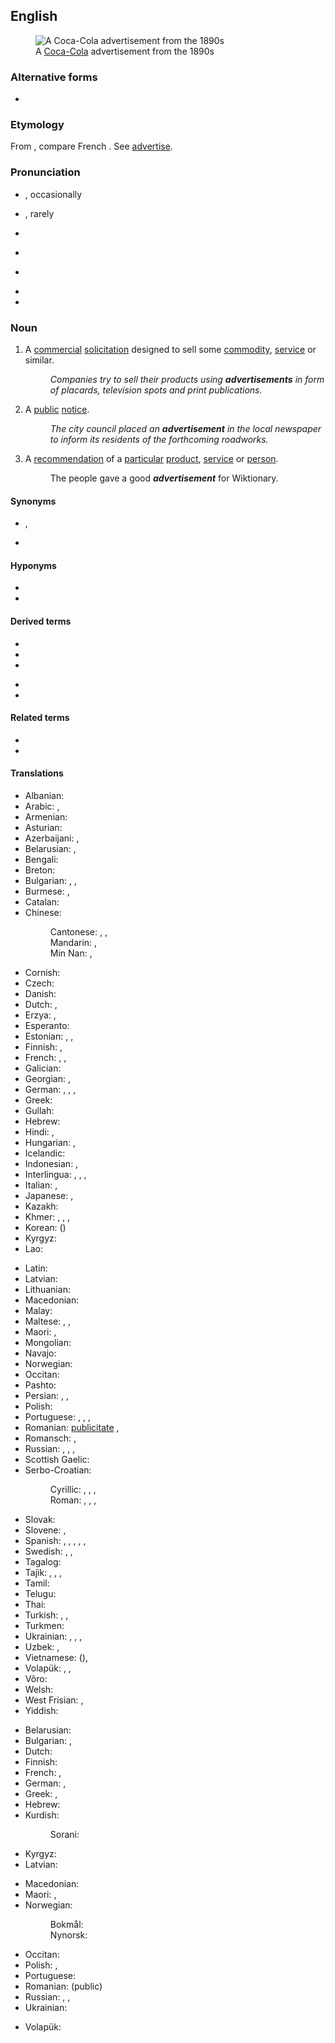 ==English==
[[Image:Cocacola-5cents-1900 edit1.jpg|thumb|A [[Coca-Cola]] advertisement from the 1890s]]

===Alternative forms===
* {{l|en|advertizement}}

===Etymology===
From {{etyl|frm|en}} {{m|frm|advertissement||statement calling attention}}, compare French {{m|fr|avertissement||warning}}. See [[advertise]].

===Pronunciation===
* {{a|UK}} {{IPA|/ədˈvɜːtɪsmənt/|lang=en}}, occasionally {{IPAchar|/ˈædvətaɪzmənt/|lang=en}}
* {{a|US}} {{IPA|/ˈædvɚˌtaɪzmənt/|lang=en}}, rarely {{IPAchar|/ədˈvɝtɪzmənt/|lang=en}}
* {{audio|en-us-advertisement.ogg|Audio (US)|lang=en}}
* {{a|NZ}} {{IPA|/ˈædvəˌtʌɪzmənt/|/ədˈvɜːtɪsmənt/|lang=en}}
* {{a|Singapore}} {{IPA|/ˌædvəˈtɪzmənt/|lang=en}}
* {{audio|En-advertisement.oga|Audio|lang=en}}
* {{hyphenation|ad|ver|tise|ment|lang=en}}

===Noun===
{{wikipedia}}
{{en-noun}}

# {{lb|en|marketing}} A [[commercial]] [[solicitation]] designed to sell some [[commodity]], [[service]] or similar.
#: ''Companies try to sell their products using '''advertisements''' in form of placards, television spots and print publications.''
# A [[public]] [[notice]].
#: ''The city council placed an '''advertisement''' in the local newspaper to inform its residents of the forthcoming roadworks.''
# A [[recommendation]] of a [[particular]] [[product]], [[service]] or [[person]].
#: The people gave a good '''''advertisement''''' for Wiktionary.

====Synonyms====
* {{sense|commercial solicitation}} {{l|en|ad}}, {{l|en|advert}}
* {{sense|public notice}}

====Hyponyms====
* {{l|en|commercial}}
* {{l|en|infomercial}}

====Derived terms====
{{rel-top|terms derived from advertisement}}
* {{l|en|ad}}
* {{l|en|advert}}
* {{l|en|advertorial}}
{{rel-mid}}
* {{l|en|classified advertisement}}
* {{l|en|pop-up advertisement}}
{{rel-bottom}}

====Related terms====
* {{l|en|advertising}}
* {{l|en|adware}}

====Translations====
{{trans-top|commercial solicitation}}
* Albanian: {{t+|sq|publicitet|m}}
* Arabic: {{t|ar|إِيذَان|m}}, {{t|ar|إِعْلَان|m}}
* Armenian: {{t+|hy|գովազդ}}
* Asturian: {{t|ast|anunciu|m}}
* Azerbaijani: {{t+|az|reklam}}, {{t+|az|elan}}
* Belarusian: {{t|be|рэкла́ма|f|sc=Cyrl}}, {{t|be|аб'я́ва|f|sc=Cyrl}}
* Bengali: {{t|bn|বিজ্ঞাপন}}
* Breton: {{t+|br|bruderezh|m}}
* Bulgarian: {{t+|bg|рекла́ма|f}}, {{t|bg|рекламна обява|f}},
* Burmese: {{t+|my|ကြော်ငြာစာ}}, {{t+|my|ကြော်ငြာ}}
* Catalan: {{t|ca|anunci|m}}
* Chinese:
*: Cantonese: {{t|yue|廣告|sc=Hani}}, {{t|yue|广告|tr=gwong2 gou3|sc=Hani}}, {{t|yue|告白|tr=gou3 baak6|sc=Hani}}
*: Mandarin: {{t+|cmn|廣告|sc=Hani}}, {{t+|cmn|广告|tr=guǎnggào|sc=Hani}}
*: Min Nan: {{t+|nan|廣告|sc=Hani}}, {{t|nan|广告|tr=kóng-kò|sc=Hani}}
* Cornish: {{t|kw|argemmyn|m}}
* Czech: {{t+|cs|reklama|f}}
* Danish: {{t+|da|reklame}}
* Dutch: {{t+|nl|reclame|f|m}}, {{t+|nl|advertentie|f}}
* Erzya: {{t|myv|рамавтомапель}}, {{t|myv|рамавтомка}}
* Esperanto: {{t|eo|reklamo}}
* Estonian: {{t|et|reklaam}}, {{t+|et|propaganda}}, {{t|et|kuulutus}}
* Finnish: {{t+|fi|mainos}}, {{t+|fi|mainostus}}
* French: {{t+|fr|publicité|f}}, {{t+|fr|pub|f}}, {{t+|fr|annonce|f}}
* Galician: {{t|gl|anuncio|m}}
* Georgian: {{t|ka|რეკლამა|sc=Geor}}, {{t|ka|განცხადება|sc=Geor}}
* German: {{t+|de|Anzeige|f}}, {{t+|de|Werbung|f}}, {{t+|de|Annonce|f}}, {{t|de|Reklameanzeige|f}}
* Greek: {{t+|el|διαφήμιση|f}}
* Gullah: {{t|gul|abbuhtizemu’t}}
* Hebrew: {{t+|he|פִּרְסוֹמֶת|f|tr=pirsómet}}
* Hindi: {{t+|hi|इश्तहार|m|sc=Deva}}, {{t+|hi|विज्ञापन|m|sc=Deva}}
* Hungarian: {{t+|hu|hirdetés}}, {{t+|hu|reklám}}
* Icelandic: {{t+|is|auglýsing|f}}
* Indonesian: {{t+|id|iklan}}, {{t+|id|reklame}}
* Interlingua: {{t|ia|annuncio}}, {{t|ia|publicitate}}, {{t|ia|reclamo}}, {{t|ia|propaganda}}
* Italian: {{t+|it|annuncio|m}}, {{t+|it|pubblicità|f}}
* Japanese: {{t+|ja|広告|tr=こうこく, kōkoku}}, {{t|ja|CM|tr=シーエム, shī-emu}}
* Kazakh: {{t+|kk|жарнама}}
* Khmer: {{t+|km|ឃោសនា|tr=kʰousnaa, kʰousa’naa|sc=Khmr}}, {{t|km|ការផ្សាយពាណិជ្ជកម្ម|tr=kaa psaay pienɨc kam|sc=Khmr}}, {{t|km|ការផ្សាយ|tr=kaa psaay|sc=Khmr}}, {{t|km|ដំណឹងពាណិជ្ជកម្ម|tr=dɑmnəŋ pienɨc kam|sc=Khmr}} {{qualifier|on radio or TV}}
* Korean: {{t+|ko|광고}} ({{t+|ko|廣告|sc=Hani}})
* Kyrgyz: {{t+|ky|жарнама}}
* Lao: {{t+|lo|ການໂຄສະນາ}}
{{trans-mid}}
* Latin: {{t|la|prescriptio|f}}
* Latvian: {{t|lv|reklāma|f}}
* Lithuanian: {{t|lt|reklama|f}}
* Macedonian: {{t|mk|рекла́ма|f}}
* Malay: {{t|ms|iklan}}
* Maltese: {{t|mt|riklam}}, {{t|mt|pubbliċità}}, {{t|mt|tgħarif kummerċjali}}
* Maori: {{t|mi|whakatairanga}}, {{t|mi|pānui}}
* Mongolian: {{t+|mn|зар сурталчилгаа}}
* Navajo: {{t|nv|óʼoolkąąh}}
* Norwegian: {{t|no|reklame}} {{t|no|annonse}}
* Occitan: {{t|oc|anóncia|f}}
* Pashto: {{t+|ps|اشتهار|m|tr=eštehãr}}
* Persian: {{t+|fa|تبلیغ|tr=tabliğ|sc=fa-Arab}}, {{t|fa|آنونس|tr=ânons|sc=fa-Arab}}, {{t+|fa|اعلان|tr=e'lân}}
* Polish: {{t+|pl|reklama|f}}
* Portuguese: {{t+|pt|anúncio|m}}, {{t+|pt|publicidade|f}}, {{t+|pt|reclame|m}}, {{t+|pt|propaganda|f}}
* Romanian: {{t+|ro|anunț|n}} [[publicitate]] {{g|f}}, {{t+|ro|reclamă|f}}
* Romansch: {{t|rm|reclamă|f}}, {{t|rm|publicitad|f}}
* Russian: {{t+|ru|рекла́ма|f}}, {{t+|ru|объявле́ние|n}}, {{t+|ru|ано́нс|m}}, {{t+|ru|заявле́ние|n}}
* Scottish Gaelic: {{t|gd|sanas-reic|m}}
* Serbo-Croatian:
*: Cyrillic: {{t|sh|реклама|f}}, {{t|sh|оглас|m}}, {{t|sh|објављење}}, {{t|sh|извештење}}
*: Roman: {{t+|sh|reklama|f}}, {{t+|sh|oglas|m}}, {{t+|sh|objavljenje}}, {{t|sh|izveštenje}}
* Slovak: {{t|sk|reklama|f}}
* Slovene: {{t+|sl|oglas|m}}, {{t|sl|reklama|f}}
* Spanish: {{t+|es|anuncio|m}}, {{t+|es|publicidad|f}}, {{t+|es|reclamo|m}}, {{t+|es|aviso|m}}, {{t|es|aviso publicitario|m}}, {{t|es|anuncio publicitario|m}}
* Swedish: {{t+|sv|annons}}, {{t+|sv|annonsering}}, {{t+|sv|reklam}}
* Tagalog: {{t|tl|pamadya}}
* Tajik: {{t|tg|реклама}}, {{t|tg|таблиғ}}, {{t|tg|таблиғот}}, {{t|tg|иълон}}
* Tamil: {{t+|ta|விளம்பரம்}}
* Telugu: {{t|te|వ్యాపార ప్రకటన}}
* Thai: {{t+|th|การโฆษณา}}
* Turkish: {{t+|tr|reklam}}, {{t+|tr|ilan}}, {{t+|tr|duyuru}}
* Turkmen: {{t|tk|reklama}}
* Ukrainian: {{t+|uk|рекла́ма|f|sc=Cyrl}}, {{t+|uk|оголо́шення|n|sc=Cyrl}}, {{t+|uk|ано́нс|m|sc=Cyrl}}, {{t|uk|зая́ва|f|sc=Cyrl}}
* Uzbek: {{t+|uz|reklama}}, {{t|uz|eʻlon}}
* Vietnamese: {{t+|vi|quảng cáo}} ({{t|vi|廣告|sc=Hani}}), {{t+|vi|giới thiệu}}
* Volapük: {{t+|vo|noted}}, {{t+|vo|reklam}}, {{t+|vo|nunam}}
* Võro: {{t|vro|reklaam}}
* Welsh: {{t+|cy|hysbyseb|f}}
* West Frisian: {{t|fy|advertinsje}}, {{t|fy|oankundiging}}
* Yiddish: {{t|yi|רעקלאַמע|f|sc=Hebr}}
{{trans-bottom}}

{{trans-top|public notice}}
* Belarusian: {{t|be|аб'я́ва|f|sc=Cyrl}}
* Bulgarian: {{t+|bg|обявле́ние|n}}, {{t+|bg|обя́ва|f}}
* Dutch: {{t+|nl|aankondiging|f}}
* Finnish: {{t+|fi|ilmoitus}}
* French: {{t+|fr|avis|m}}, {{t+|fr|annonce|f}}
* German: {{t+|de|Anzeige|f}}, {{t+|de|Bekanntmachung|f}}
* Greek: {{t+|el|διαφήμιση|f}}, {{t+|el|αγγελία|f}}
* Hebrew: {{t|he|מוֹדָעָה|f|tr=moda'a|sc=Hebr}}
* Kurdish:
*: Sorani: {{t|ku|بۆزانین}}
* Kyrgyz: {{t+|ky|жарыя}}
* Latvian: {{t|lv|sludinājums|m}}
{{trans-mid}}
* Macedonian: {{t|mk|о́глас|m}}
* Maori: {{t|mi|pānui}}, {{t|mi|whakaaturanga}}
* Norwegian:
*: Bokmål: {{t|nb|annonse|m}}
*: Nynorsk: {{t|nn|annonse|m}}
* Occitan: {{t|oc|anóncia|f}}
* Polish: {{t+|pl|ogłoszenie|n}}, {{t+|pl|anons|m-in}}
* Portuguese: {{t+|pt|edital|m}}
* Romanian: {{t+|ro|anunț|n}} (public)
* Russian: {{t+|ru|объявле́ние|n}}, {{t+|ru|ано́нс|m}}, {{t+|ru|извеще́ние|n}}
* Ukrainian: {{t+|uk|оголо́шення|n|sc=Cyrl}}
{{trans-bottom}}

{{checktrans-top}}
* Volapük: {{t-check|vo|noted}}
{{trans-mid}}
{{trans-bottom}}